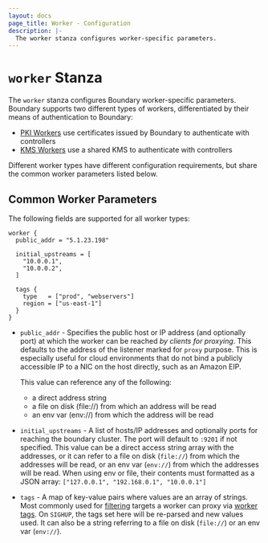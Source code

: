 ```yaml
---
layout: docs
page_title: Worker - Configuration
description: |-
  The worker stanza configures worker-specific parameters.
---
```


# `worker` Stanza

The `worker` stanza configures Boundary worker-specific parameters. Boundary
supports two different types of workers, differentiated by their means of
authentication to Boundary:

- [PKI Workers][] use certificates issued by Boundary to authenticate with controllers
- [KMS Workers][] use a shared KMS to authenticate with controllers

Different worker types have different configuration requirements, but share the common worker parameters listed below.

## Common Worker Parameters
The following fields are supported for all worker types:

```hcl
worker {
  public_addr = "5.1.23.198"

  initial_upstreams = [
    "10.0.0.1",
    "10.0.0.2",
  ]

  tags {
    type   = ["prod", "webservers"]
    region = ["us-east-1"]
  }
}
```

- `public_addr` - Specifies the public host or IP address (and optionally port)
  at which the worker can be reached _by clients for proxying_. This defaults to
  the address of the listener marked for `proxy` purpose. This is especially
  useful for cloud environments that do not bind a publicly accessible IP to a NIC
  on the host directly, such as an Amazon EIP. 
  
  This value can reference any of the following:
  - a direct address string
  - a file on disk (file://) from which an address will be read
  - an env var (env://) from which the address will be read

- `initial_upstreams` - A list of hosts/IP addresses and optionally ports for
  reaching the boundary cluster. The port will default to `:9201` if not
  specified. This value can be a direct access string array with the addresses,
  or it can refer to a file on disk (`file://`) from which the addresses will be
  read, or an env var (`env://`) from which the addresses will be read. When using
  env or file, their contents must formatted as a JSON array: `["127.0.0.1",
  "192.168.0.1", "10.0.0.1"]`

- `tags` - A map of key-value pairs where values are an array of strings. Most
  commonly used for [filtering](/boundary/docs/concepts/filtering) targets a worker can
  proxy via [worker tags](/boundary/docs/concepts/filtering/worker-tags). On `SIGHUP`, the
  tags set here will be re-parsed and new values used. It can also be a string
  referring to a file on disk (`file://`) or an env var (`env://`).

[kms workers]: /boundary/docs/configuration/worker/kms-worker
[pki workers]: /boundary/docs/configuration/worker/pki-worker
